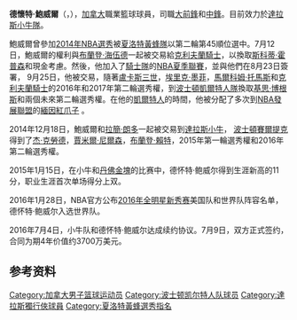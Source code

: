 {{multiple issues|
{{Expand English|time=2017-02-27T18:19:38+00:00}}
{{blpunsourced|time=2017-02-27T18:19:38+00:00}}
}}
{{noteTA|G1=NBA}}
{{Infobox NBA Player
| name            = 德懷特·鮑威爾<br>Dwight Powell
| image           =
| caption         = 
| position        = [[中鋒|中鋒]] / [[大前锋|大前锋]]
| height_ft       = 6 
| height_in       = 10
| weight_lb       = 240
| league          = [[NBA|NBA]]
| team            = 達拉斯獨行俠
| number          = 7
| birth_date      = {{Birth date and age|1991|7|20}}
| birth_place     = {{CAN}}[[安大略省|安大略省]][[多倫多|多倫多]]
| nationality     = {{CAN}}
| high_school     = IMG學院（[[布雷登頓|布雷登頓]]，[[佛羅里達州|佛羅里達州]]）
| college         = [[史丹佛大学|史丹佛大学]]（2012–2013）
| draft_year      = 2014
| draft_round     = 2
| draft_pick      = 45
| draft_team      = [[夏洛特黃蜂|夏洛特黃蜂]]
| career_start    = 2014
| career_end      =
| years1          = {{nbay|2014|start}}
| team1           = [[波士頓塞爾提克|波士頓塞爾提克]]
| years2          = {{nbay|2014|start}}
| team2           = [[緬因紅爪|緬因紅爪]]
| years3       = {{nbay|2014|start}}–present
| team3        = [[達拉斯小牛|達拉斯小牛]]
| years4       =2014–2015
| team4        = →[[德克薩斯傳奇|德克薩斯傳奇]]
| highlights      =
* 2× First-team [[List_of_All-Pac-12_Conference_men's_basketball_teams|All-Pac-12]] ([[2012–13_Pac-12_Conference_men's_basketball_season|2013]], [[2013–14_Pac-12_Conference_men's_basketball_season|2014]])
* [[Pac-12_Conference|Pac-12]] 最優秀球員 (2013)
* [[National_Invitation_Tournament|NIT]] 冠軍 ([[2012_National_Invitation_Tournament|2012]])
* Pac-10 全新生隊 (2011)
| stat1label      =
| stat1value      =
| stat2label      =
| stat2value      =
| stat3label      =
| stat3value      =
| letter          =
|medaltemplates =
{{MedalSport|男子籃球}}
{{MedalCountry|{{加拿大}}}}
{{MedalCompetition|[[美洲籃球錦標賽|美洲籃球錦標賽]]}}
{{MedalBronze|2015年[[美洲籃球錦標賽|美洲籃球錦標賽]] [[墨西哥|墨西哥]]|}}
}}
'''德懷特·鮑威爾'''（{{lang-en|'''Dwight Powell'''}}，{{bd|1991年|7月20日|||}}），[[加拿大|加拿大]]職業籃球球員，司職[[大前鋒|大前鋒]]和[[籃球|中鋒]]。目前效力於[[達拉斯小牛隊|達拉斯小牛隊]]。

鮑威爾曾參加[[2014年NBA選秀|2014年NBA選秀]]被[[夏洛特黃蜂隊|夏洛特黃蜂隊]]以第二輪第45順位選中。7月12日，鮑威爾的權利與[[布蘭登·海伍德|布蘭登·海伍德]]一起被交易給[[克利夫蘭騎士|克利夫蘭騎士]]，以換取[[斯科蒂·霍普森|斯科蒂·霍普森]]和現金考慮。然後，他加入了[[騎士隊|騎士隊]]的[[NBA夏季聯賽|NBA夏季聯賽]]，並與他們在8月23日簽署， 9月25日，他被交易，隨著[[盧卡斯三世|盧卡斯三世]]，[[埃里克·墨菲|埃里克·墨菲]]，[[馬爾科姆·托馬斯|馬爾科姆·托馬斯]]和[[克利夫蘭騎士|克利夫蘭騎士]]的2016年和2017年第二輪選秀權，到[[波士頓凱爾特人隊|波士頓凱爾特人隊]]換取[[基思·博根斯|基思·博根斯]]和兩個未來第二輪選秀權。在他的[[凱爾特人|凱爾特人]]的時間，他被分配了多次到[[NBA發展聯盟|NBA發展聯盟]]的[[緬因紅爪子|緬因紅爪子]]   。

2014年12月18日，鮑威爾和[[拉簡·朗多|拉簡·朗多]]一起被交易到[[達拉斯小牛|達拉斯小牛]]， [[波士頓賽爾提克|波士頓賽爾提克]] 得到了[[杰·克勞德|杰·克勞德]]，[[賈米爾·尼爾森|賈米爾·尼爾森]]，[[布蘭登·賴特|布蘭登·賴特]]，2015年第一輪選秀權和2016年第二輪選秀權。

2015年1月15日，在小牛和[[丹佛金塊|丹佛金塊]]的比赛中，德怀特·鲍威尔得到生涯新高的11分，职业生涯首次单场得分上双。

2016年1月28日，NBA官方公布[[2016年全明星|2016年全明星]][[新秀赛|新秀赛]]美国队和世界队阵容名单，德怀特·鲍威尔入选世界队。

2016年7月4日，小牛队和德怀特·鲍威尔达成续约协议。7月9日，双方正式签约，合同为期4年价值约3700万美元。

== 参考资料 ==
{{reflist}}

{{Dallas Mavericks current roster}}

{{Authority control}}
{{DEFAULTSORT:Powell, Dwight}}
[[Category:加拿大男子篮球运动员|Category:加拿大男子篮球运动员]]
[[Category:波士顿凯尔特人队球员|Category:波士顿凯尔特人队球员]]
[[Category:達拉斯獨行俠球員|Category:達拉斯獨行俠球員]]
[[Category:夏洛特黃蜂選秀指名|Category:夏洛特黃蜂選秀指名]]